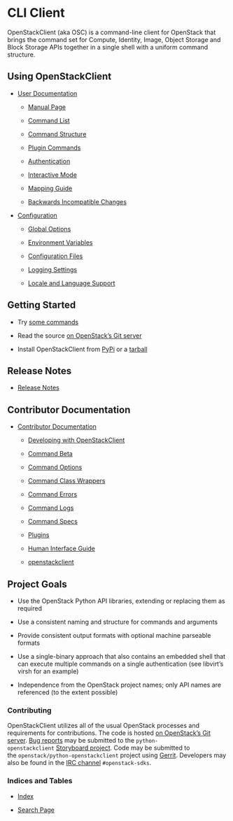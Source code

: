# CLI Client

OpenStackClient (aka OSC) is a command-line client for OpenStack that brings the command set for Compute, Identity, Image, Object Storage and Block Storage APIs together in a single shell with a uniform command structure.

## Using OpenStackClient

* [User Documentation](https://docs.openstack.org/python-openstackclient/zed/cli/index.html)

  * [Manual Page](https://docs.openstack.org/python-openstackclient/zed/cli/man/openstack.html)

  * [Command List](https://docs.openstack.org/python-openstackclient/zed/cli/command-list.html)

  * [Command Structure](https://docs.openstack.org/python-openstackclient/zed/cli/commands.html)

  * [Plugin Commands](https://docs.openstack.org/python-openstackclient/zed/cli/plugin-commands/index.html)

  * [Authentication](https://docs.openstack.org/python-openstackclient/zed/cli/authentication.html)

  * [Interactive Mode](https://docs.openstack.org/python-openstackclient/zed/cli/interactive.html)

  * [Mapping Guide](https://docs.openstack.org/python-openstackclient/zed/cli/decoder.html)

  * [Backwards Incompatible Changes](https://docs.openstack.org/python-openstackclient/zed/cli/backwards-incompatible.html)

* [Configuration](https://docs.openstack.org/python-openstackclient/zed/configuration/index.html)

  * [Global Options](https://docs.openstack.org/python-openstackclient/zed/configuration/index.html#global-options)

  * [Environment Variables](https://docs.openstack.org/python-openstackclient/zed/configuration/index.html#environment-variables)

  * [Configuration Files](https://docs.openstack.org/python-openstackclient/zed/configuration/index.html#configuration-files)

  * [Logging Settings](https://docs.openstack.org/python-openstackclient/zed/configuration/index.html#logging-settings)

  * [Locale and Language Support](https://docs.openstack.org/python-openstackclient/zed/configuration/index.html#locale-and-language-support)

## Getting Started

* Try [some commands](https://docs.openstack.org/python-openstackclient/zed/cli/command-list.html#command-list)

* Read the source [on OpenStack’s Git server](https://opendev.org/openstack/python-openstackclient/)

* Install OpenStackClient from [PyPi](https://pypi.org/project/python-openstackclient) or a [tarball](http://tarballs.openstack.org/python-openstackclient)

## Release Notes

* [Release Notes](https://docs.openstack.org/releasenotes/python-openstackclient/)

## Contributor Documentation

* [Contributor Documentation](https://docs.openstack.org/python-openstackclient/zed/contributor/index.html)

  * [Developing with OpenStackClient](https://docs.openstack.org/python-openstackclient/zed/contributor/developing.html)

  * [Command Beta](https://docs.openstack.org/python-openstackclient/zed/contributor/command-beta.html)

  * [Command Options](https://docs.openstack.org/python-openstackclient/zed/contributor/command-options.html)

  * [Command Class Wrappers](https://docs.openstack.org/python-openstackclient/zed/contributor/command-wrappers.html)

  * [Command Errors](https://docs.openstack.org/python-openstackclient/zed/contributor/command-errors.html)

  * [Command Logs](https://docs.openstack.org/python-openstackclient/zed/contributor/command-logs.html)

  * [Command Specs](https://docs.openstack.org/python-openstackclient/zed/contributor/specs/commands.html)

  * [Plugins](https://docs.openstack.org/python-openstackclient/zed/contributor/plugins.html)

  * [Human Interface Guide](https://docs.openstack.org/python-openstackclient/zed/contributor/humaninterfaceguide.html)

  * [openstackclient](https://docs.openstack.org/python-openstackclient/zed/contributor/api/modules.html)

## Project Goals

* Use the OpenStack Python API libraries, extending or replacing them as required

* Use a consistent naming and structure for commands and arguments

* Provide consistent output formats with optional machine parseable formats

* Use a single-binary approach that also contains an embedded shell that can execute multiple commands on a single authentication (see libvirt’s virsh for an example)

* Independence from the OpenStack project names; only API names are referenced (to the extent possible)

### Contributing

OpenStackClient utilizes all of the usual OpenStack processes and requirements for contributions. The code is hosted [on OpenStack’s Git server](https://opendev.org/openstack/python-openstackclient/). [Bug reports](https://storyboard.openstack.org/#!/project/975) may be submitted to the `python-openstackclient` [Storyboard project](https://storyboard.openstack.org/#!/project/openstack/python-openstackclient). Code may be submitted to the `openstack/python-openstackclient` project using [Gerrit](http://docs.openstack.org/infra/manual/developers.html#development-workflow). Developers may also be found in the [IRC channel](https://wiki.openstack.org/wiki/IRC) `#openstack-sdks`.

### Indices and Tables

* [Index](https://docs.openstack.org/python-openstackclient/zed/genindex.html)

* [Search Page](https://docs.openstack.org/python-openstackclient/zed/search.html)